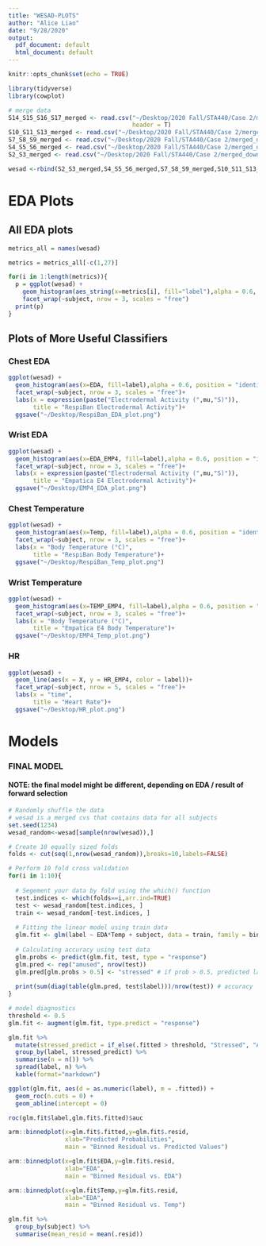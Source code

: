 ```yaml
---
title: "WESAD-PLOTS"
author: "Alice Liao"
date: "9/28/2020"
output:
  pdf_document: default
  html_document: default
---
```


```r
knitr::opts_chunk$set(echo = TRUE)
```

```r
library(tidyverse)
library(cowplot)
```

```r
# merge data
S14_S15_S16_S17_merged <- read.csv("~/Desktop/2020 Fall/STA440/Case 2/merged_down_wesad_14_15_16_17.csv", 
                                   header = T)
S10_S11_S13_merged <- read.csv("~/Desktop/2020 Fall/STA440/Case 2/merged_down_wesad_10_11_13.csv", header = T)
S7_S8_S9_merged <- read.csv("~/Desktop/2020 Fall/STA440/Case 2/merged_down_wesad_7_8_9.csv", header = T)
S4_S5_S6_merged <- read.csv("~/Desktop/2020 Fall/STA440/Case 2/merged_down_wesad_4_5_6.csv", header = T)
S2_S3_merged <- read.csv("~/Desktop/2020 Fall/STA440/Case 2/merged_down_wesad.csv", header = T)

wesad <-rbind(S2_S3_merged,S4_S5_S6_merged,S7_S8_S9_merged,S10_S11_S13_merged,S14_S15_S16_S17_merged)
```


# EDA Plots

## All EDA plots

```r
metrics_all = names(wesad)

metrics = metrics_all[-c(1,27)]

for(i in 1:length(metrics)){
  p = ggplot(wesad) +
    geom_histogram(aes_string(x=metrics[i], fill="label"),alpha = 0.6, position = "identity")+
    facet_wrap(~subject, nrow = 3, scales = "free")
  print(p)
}
```

## Plots of More Useful Classifiers
### Chest EDA
```r
ggplot(wesad) +
  geom_histogram(aes(x=EDA, fill=label),alpha = 0.6, position = "identity")+
  facet_wrap(~subject, nrow = 3, scales = "free")+
  labs(x = expression(paste("Electrodermal Activity (",mu,"S)")),
       title = "RespiBan Electrodermal Activity")+
  ggsave("~/Desktop/RespiBan_EDA_plot.png")
```

### Wrist EDA
```r
ggplot(wesad) +
  geom_histogram(aes(x=EDA_EMP4, fill=label),alpha = 0.6, position = "identity")+
  facet_wrap(~subject, nrow = 3, scales = "free")+
  labs(x = expression(paste("Electrodermal Activity (",mu,"S)")),
       title = "Empatica E4 Electrodermal Activity")+
  ggsave("~/Desktop/EMP4_EDA_plot.png")
```

### Chest Temperature
```r
ggplot(wesad) +
  geom_histogram(aes(x=Temp, fill=label),alpha = 0.6, position = "identity")+
  facet_wrap(~subject, nrow = 3, scales = "free")+
  labs(x = "Body Temperature (°C)",
       title = "RespiBan Body Temperature")+
  ggsave("~/Desktop/RespiBan_Temp_plot.png")
```
### Wrist Temperature
```r
ggplot(wesad) +
  geom_histogram(aes(x=TEMP_EMP4, fill=label),alpha = 0.6, position = "identity")+
  facet_wrap(~subject, nrow = 3, scales = "free")+
  labs(x = "Body Temperature (°C)",
       title = "Empatica E4 Body Temperature")+
  ggsave("~/Desktop/EMP4_Temp_plot.png")
```
### HR

```r
ggplot(wesad) +
  geom_line(aes(x = X, y = HR_EMP4, color = label))+
  facet_wrap(~subject, nrow = 5, scales = "free")+
  labs(x = "time",
       title = "Heart Rate")+
  ggsave("~/Desktop/HR_plot.png")
```


# Models

### FINAL MODEL

#### NOTE: the final model might be different, depending on EDA / result of forward selection

```r
# Randomly shuffle the data
# wesad is a merged cvs that contains data for all subjects
set.seed(1234)
wesad_random<-wesad[sample(nrow(wesad)),]

# Create 10 equally sized folds
folds <- cut(seq(1,nrow(wesad_random)),breaks=10,labels=FALSE)

# Perform 10 fold cross validation
for(i in 1:10){
  
  # Segement your data by fold using the which() function 
  test.indices <- which(folds==i,arr.ind=TRUE)
  test <- wesad_random[test.indices, ]
  train <- wesad_random[-test.indices, ]
  
  # Fitting the linear model using train data
  glm.fit <- glm(label ~ EDA*Temp + subject, data = train, family = binomial)
  
  # Calculating accuracy using test data
  glm.probs <- predict(glm.fit, test, type = "response")
  glm.pred <- rep("amused", nrow(test))
  glm.pred[glm.probs > 0.5] <- "stressed" # if prob > 0.5, predicted label = stressed
  
  print(sum(diag(table(glm.pred, test$label)))/nrow(test)) # accuracy
}

# model diagnostics
threshold <- 0.5
glm.fit <- augment(glm.fit, type.predict = "response")

glm.fit %>%
  mutate(stressed_predict = if_else(.fitted > threshold, "Stressed", "Amussed")) %>%
  group_by(label, stressed_predict) %>%
  summarise(n = n()) %>%
  spread(label, n) %>%
  kable(format="markdown")

ggplot(glm.fit, aes(d = as.numeric(label), m = .fitted)) + 
  geom_roc(n.cuts = 0) + 
  geom_abline(intercept = 0)

roc(glm.fit$label,glm.fit$.fitted)$auc

arm::binnedplot(x=glm.fit$.fitted,y=glm.fit$.resid,
                xlab="Predicted Probabilities", 
                main = "Binned Residual vs. Predicted Values")

arm::binnedplot(x=glm.fit$EDA,y=glm.fit$.resid,
                xlab="EDA", 
                main = "Binned Residual vs. EDA")

arm::binnedplot(x=glm.fit$Temp,y=glm.fit$.resid,
                xlab="EDA", 
                main = "Binned Residual vs. Temp")

glm.fit %>%
  group_by(subject) %>%
  summarise(mean_resid = mean(.resid))
```



